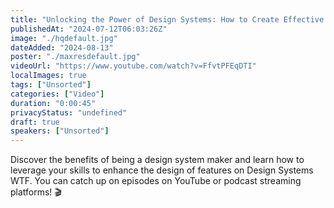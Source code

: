 ```yaml
---
title: "Unlocking the Power of Design Systems: How to Create Effective Cross-Product Solutions"
publishedAt: "2024-07-12T06:03:26Z"
image: "./hqdefault.jpg"
dateAdded: "2024-08-13"
poster: "./maxresdefault.jpg"
videoUrl: "https://www.youtube.com/watch?v=FfvtPFEqDTI"
localImages: true
tags: ["Unsorted"]
categories: ["Video"]
duration: "0:00:45"
privacyStatus: "undefined"
draft: true
speakers: ["Unsorted"]
---
```

Discover the benefits of being a design system maker and learn how to leverage your skills to enhance the design of features on Design Systems WTF.
You can catch up on episodes on YouTube or podcast streaming platforms! 🎬
